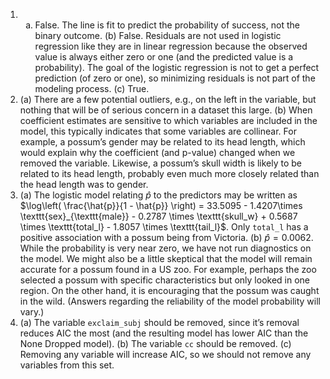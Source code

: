 1. (a) False. The line is fit to predict the probability of success, not the binary outcome. (b) False.  Residuals are not used in logistic regression like they are in linear regression because the observed value is always either zero or one (and the predicted value is a probability).  The goal of the logistic regression is not to get a perfect prediction (of zero or one), so minimizing residuals is not part of the modeling process.  (c) True.
\addtocounter{enumi}{1}

1. \(a) There are a few potential outliers, e.g., on the left in the variable, but nothing that will be of serious concern in a dataset this large. (b) When coefficient estimates are sensitive to which variables are included in the model, this typically indicates that some variables are collinear. For example, a possum's gender may be related to its head length, which would explain why the coefficient (and p-value) changed when we removed the variable. Likewise, a possum's skull width is likely to be related to its head length, probably even much more closely related than the head length was to gender.
\addtocounter{enumi}{1}

1. \(a) The logistic model relating $\hat{p}$ to the predictors may be written as $\log\left( \frac{\hat{p}}{1 - \hat{p}} \right) = 33.5095 - 1.4207\times \texttt{sex}_{\texttt{male}} - 0.2787 \times \texttt{skull_w} + 0.5687 \times \texttt{total_l} - 1.8057 \times \texttt{tail_l}$. Only `total_l` has a positive association with a possum being from Victoria. (b) $\hat{p} = 0.0062$. While the probability is very near zero, we have not run diagnostics on the model. We might also be a little skeptical that the model will remain accurate for a possum found in a US zoo. For example, perhaps the zoo selected a possum with specific characteristics but only looked in one region. On the other hand, it is encouraging that the possum was caught in the wild. (Answers regarding the reliability of the model probability will vary.)
\addtocounter{enumi}{1}

1. \(a) The variable `exclaim_subj` should be removed, since it's removal reduces AIC the most (and the resulting model has lower AIC than the None Dropped model). (b) The variable `cc` should be removed.  (c) Removing any variable will increase AIC, so we should not remove any variables from this set.
\addtocounter{enumi}{1}
